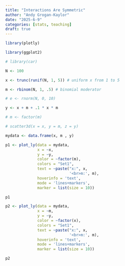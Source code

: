 ```yaml
---
title: "Interactions Are Symmetric"
author: "Andy Grogan-Kaylor" 
date: "2025-6-9"
categories: [stats, teaching]
draft: true
---
```


```r

library(plotly)

library(ggplot2)

# library(car)

N <- 100

x <- trunc(runif(N, 1, 5)) # uniform x from 1 to 5

m <- rbinom(N, 1, .5) # binomial moderator

# e <- rnorm(N, 0, 10)

y <- x + m + .1 * x * m 

# m <- factor(m)

# scatter3d(x = x, y = m, z = y)

mydata <- data.frame(x, m , y)

```

```r

p1 <- plot_ly(data = mydata, 
              x = ~x, 
              y = ~y,
              color = ~factor(m), 
              colors = "Set1",
              text = ~paste("x:", x, 
                            '<br>m:', m),
              hoverinfo = 'text',
              mode = 'lines+markers',
              marker = list(size = 10))

p1

```

```r

p2 <- plot_ly(data = mydata, 
              x = ~m, 
              y = ~y,
              color = ~factor(x), 
              colors = "Set1",
              text = ~paste("x:", x, 
                            '<br>m:', m),
              hoverinfo = 'text',
              mode = 'lines+markers',
              marker = list(size = 10))

p2

```


